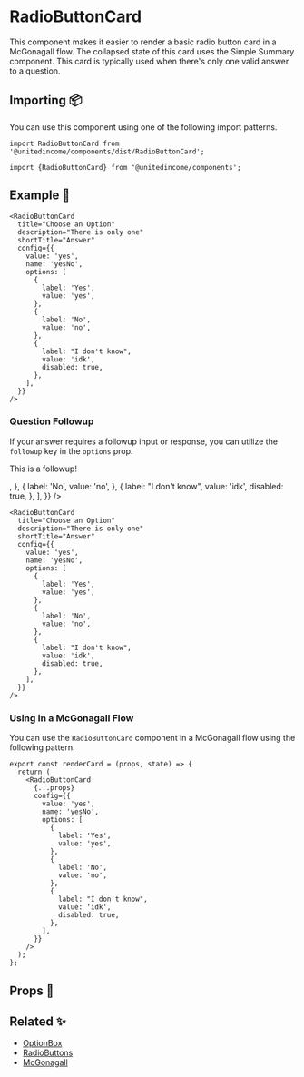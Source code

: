 
# RadioButtonCard

This component makes it easier to render a basic radio button card in a McGonagall flow. The collapsed state of this card uses the Simple Summary component. This card is typically used when there's only one valid answer to a question.

## Importing 📦

You can use this component using one of the following import patterns.

```tsx
import RadioButtonCard from '@unitedincome/components/dist/RadioButtonCard';
```

```tsx
import {RadioButtonCard} from '@unitedincome/components';
```

## Example 🚀

<Preview>
  <RadioButtonCard
    title="Choose an Option"
    description="There is only one"
    shortTitle="Answer"
    config={{
      value: 'yes',
      name: 'yesNo',
      options: [
        {
          label: 'Yes',
          value: 'yes',
        },
        {
          label: 'No',
          value: 'no',
        },
        {
          label: "I don't know",
          value: 'idk',
          disabled: true,
        },
      ],
    }}
  />
</Preview>

```tsx
<RadioButtonCard
  title="Choose an Option"
  description="There is only one"
  shortTitle="Answer"
  config={{
    value: 'yes',
    name: 'yesNo',
    options: [
      {
        label: 'Yes',
        value: 'yes',
      },
      {
        label: 'No',
        value: 'no',
      },
      {
        label: "I don't know",
        value: 'idk',
        disabled: true,
      },
    ],
  }}
/>
```

### Question Followup

If your answer requires a followup input or response, you can utilize the `followup` key in the `options` prop.

<Preview>
  <RadioButtonCard
    title="Choose an Option"
    description="There is only one"
    shortTitle="Answer"
    config={{
      value: 'yes',
      name: 'yesNo',
      options: [
        {
          label: 'Yes',
          value: 'yes',
          followup: <p>This is a followup!</p>,
        },
        {
          label: 'No',
          value: 'no',
        },
        {
          label: "I don't know",
          value: 'idk',
          disabled: true,
        },
      ],
    }}
  />
</Preview>

```tsx
<RadioButtonCard
  title="Choose an Option"
  description="There is only one"
  shortTitle="Answer"
  config={{
    value: 'yes',
    name: 'yesNo',
    options: [
      {
        label: 'Yes',
        value: 'yes',
      },
      {
        label: 'No',
        value: 'no',
      },
      {
        label: "I don't know",
        value: 'idk',
        disabled: true,
      },
    ],
  }}
/>
```

### Using in a McGonagall Flow

You can use the `RadioButtonCard` component in a McGonagall flow using the following pattern.

```tsx
export const renderCard = (props, state) => {
  return (
    <RadioButtonCard
      {...props}
      config={{
        value: 'yes',
        name: 'yesNo',
        options: [
          {
            label: 'Yes',
            value: 'yes',
          },
          {
            label: 'No',
            value: 'no',
          },
          {
            label: "I don't know",
            value: 'idk',
            disabled: true,
          },
        ],
      }}
    />
  );
};
```

## Props 🔧

<Props of={RadioButtonCard} />

## Related ✨

- [OptionBox](/?path=/story/atoms-optionbox--check)
- [RadioButtons](/?path=/story/molecules-radiobuttons--default)
- [McGonagall](/?path=/story/templates-mcgonagall--default)
